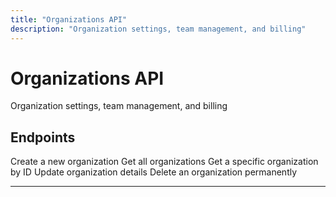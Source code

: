 ```yaml
---
title: "Organizations API"
description: "Organization settings, team management, and billing"
---
```


# Organizations API

Organization settings, team management, and billing

## Endpoints

<CardGroup cols={2}>
  <Card title="Create Organization" icon="api" href="/api/endpoints/organizations/organizationscontroller_create">
    Create a new organization
  </Card>
  <Card title="List Organizations" icon="api" href="/api/endpoints/organizations/organizationscontroller_findall">
    Get all organizations
  </Card>
  <Card title="Get Organization" icon="api" href="/api/endpoints/organizations/organizationscontroller_findone">
    Get a specific organization by ID
  </Card>
  <Card title="Update Organization" icon="api" href="/api/endpoints/organizations/organizationscontroller_update">
    Update organization details
  </Card>
  <Card title="Delete Organization" icon="api" href="/api/endpoints/organizations/organizationscontroller_remove">
    Delete an organization permanently
  </Card>
</CardGroup>

---

<Snippet file="api-footer.mdx" />
